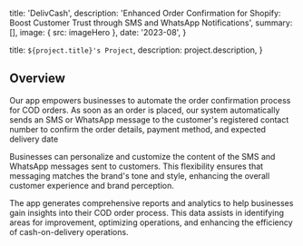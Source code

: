 
  title: 'DelivCash',
  description:
    'Enhanced Order Confirmation for Shopify: Boost Customer Trust through SMS and WhatsApp Notifications',
  summary: [],
  image: { src: imageHero },
  date: '2023-08',
}

  title: `${project.title}'s Project`,
  description: project.description,
}

## Overview

Our app empowers businesses to automate the order confirmation process for COD orders. As soon as an order is placed, our system automatically sends an SMS or WhatsApp message to the customer's registered contact number to confirm the order details, payment method, and expected delivery date

Businesses can personalize and customize the content of the SMS and WhatsApp messages sent to customers. This flexibility ensures that messaging matches the brand's tone and style, enhancing the overall customer experience and brand perception.

The app generates comprehensive reports and analytics to help businesses gain insights into their COD order process. This data assists in identifying areas for improvement, optimizing operations, and enhancing the efficiency of cash-on-delivery operations.
